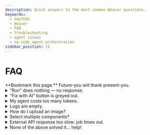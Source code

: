 ```yaml
---
description: Quick answers to the most common Weaver questions.
keywords:
  - SmythOS
  - Weaver
  - FAQ
  - troubleshooting
  - agent issues
  - no-code agent orchestration
sidebar_position: 11
---
```


# FAQ

<TipCallout>
**Bookmark this page.** Future-you will thank present-you.
</TipCallout>

<details>
<summary> “Run” does nothing — no response.</summary>

**Cause** — Model timeout or empty prompt.  
**Fix**

1. Check your internet connection.  
2. Shorten the prompt (under 2 000 chars).  
3. Reload the page.
</details>

<details>
<summary> “Fix with AI” button is greyed out.</summary>

The button appears only when **at least one component is selected** *and* debug logs contain an error.  
Select a red-border node, or multi-select with <kbd>Cmd/Ctrl</kbd>.
</details>

<details>
<summary> My agent costs too many tokens.</summary>

1. **Analytics → Model Usage** → identify agent & skill.  
3. See <DocLink to="/docs/account-management/billing-management">Billing Management</DocLink>.
</details>

<details>
<summary> Logs are empty.</summary>

Toggle **Debug** before hitting **Run** — logs capture only after activation.
</details>

<details>
<summary> How do I upload an image?</summary>

Drag-and-drop PNG/JPG/SVG into chat; Weaver converts to base64 and passes to the **ImageGenerator** skill automatically.
</details>

<details>
<summary> Select multiple components?</summary>

Hold <kbd>Cmd</kbd> / <kbd>Ctrl</kbd> while clicking each component — or drag a selection box starting on empty canvas.
</details>

<details>
<summary> External API response too slow: job times out.</summary>

Increase **Maximum Wait Time** in APICall settings or move the call to an **Async → Await** pattern.
</details>

<details>
<summary> None of the above solved it... help!</summary>

Jump into **#support** on [Discord](https://discord.gg/smythos). Weaver support crew is powered by ☕ and memes.
</details>
<Divider/>

